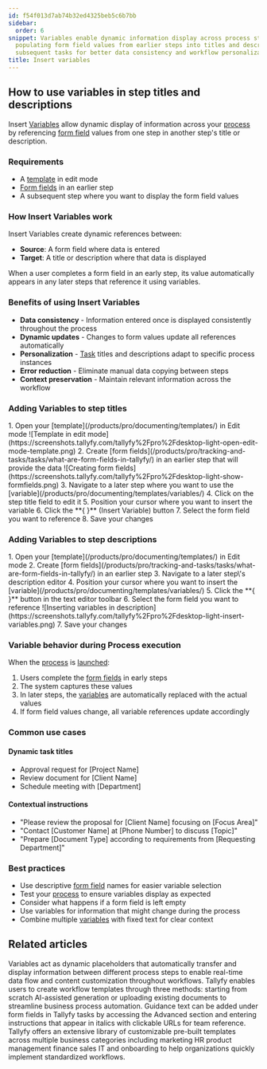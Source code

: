 ```yaml
---
id: f54f013d7ab74b32ed4325beb5c6b7bb
sidebar:
  order: 6
snippet: Variables enable dynamic information display across process steps by automatically
  populating form field values from earlier steps into titles and descriptions of
  subsequent tasks for better data consistency and workflow personalization.
title: Insert variables
---
```



## How to use variables in step titles and descriptions

Insert [Variables](/products/pro/documenting/templates/variables/) allow dynamic display of information across your [process](/products/pro/tracking-and-tasks/processes/) by referencing [form field](/products/pro/tracking-and-tasks/tasks/what-are-form-fields-in-tallyfy/) values from one step in another step\'s title or description.

### Requirements
- A [template](/products/pro/documenting/templates/) in edit mode
- [Form fields](/products/pro/tracking-and-tasks/tasks/what-are-form-fields-in-tallyfy/) in an earlier step
- A subsequent step where you want to display the form field values

### How Insert Variables work

Insert Variables create dynamic references between:
- **Source**: A form field where data is entered
- **Target**: A title or description where that data is displayed

When a user completes a form field in an early step, its value automatically appears in any later steps that reference it using variables.

### Benefits of using Insert Variables
- **Data consistency** - Information entered once is displayed consistently throughout the process
- **Dynamic updates** - Changes to form values update all references automatically
- **Personalization** - [Task](/products/pro/tracking-and-tasks/tasks/) titles and descriptions adapt to specific process instances
- **Error reduction** - Eliminate manual data copying between steps
- **Context preservation** - Maintain relevant information across the workflow

### Adding Variables to step titles

<Steps>
1. Open your [template](/products/pro/documenting/templates/) in Edit mode
   ![Template in edit mode](https://screenshots.tallyfy.com/tallyfy%2Fpro%2Fdesktop-light-open-edit-mode-template.png)
2. Create [form fields](/products/pro/tracking-and-tasks/tasks/what-are-form-fields-in-tallyfy/) in an earlier step that will provide the data
   ![Creating form fields](https://screenshots.tallyfy.com/tallyfy%2Fpro%2Fdesktop-light-show-formfields.png)
3. Navigate to a later step where you want to use the [variable](/products/pro/documenting/templates/variables/)
4. Click on the step title field to edit it
5. Position your cursor where you want to insert the variable
6. Click the **{ }** (Insert Variable) button
7. Select the form field you want to reference
8. Save your changes
</Steps>

### Adding Variables to step descriptions

<Steps>
1. Open your [template](/products/pro/documenting/templates/) in Edit mode
2. Create [form fields](/products/pro/tracking-and-tasks/tasks/what-are-form-fields-in-tallyfy/) in an earlier step
3. Navigate to a later step\'s description editor
4. Position your cursor where you want to insert the [variable](/products/pro/documenting/templates/variables/)
5. Click the **{ }** button in the text editor toolbar
6. Select the form field you want to reference
   ![Inserting variables in description](https://screenshots.tallyfy.com/tallyfy%2Fpro%2Fdesktop-light-insert-variables.png)
7. Save your changes
</Steps>

### Variable behavior during Process execution

When the [process](/products/pro/tracking-and-tasks/processes/) is [launched](/products/pro/launching/):
1. Users complete the [form fields](/products/pro/tracking-and-tasks/tasks/what-are-form-fields-in-tallyfy/) in early steps
2. The system captures these values
3. In later steps, the [variables](/products/pro/documenting/templates/variables/) are automatically replaced with the actual values
4. If form field values change, all variable references update accordingly

### Common use cases

#### Dynamic task titles
- Approval request for [Project Name]
- Review document for [Client Name]
- Schedule meeting with [Department]

#### Contextual instructions
- "Please review the proposal for [Client Name] focusing on [Focus Area]"
- "Contact [Customer Name] at [Phone Number] to discuss [Topic]"
- "Prepare [Document Type] according to requirements from [Requesting Department]"

### Best practices
- Use descriptive [form field](/products/pro/tracking-and-tasks/tasks/what-are-form-fields-in-tallyfy/) names for easier variable selection
- Test your [process](/products/pro/tracking-and-tasks/processes/) to ensure variables display as expected
- Consider what happens if a form field is left empty
- Use variables for information that might change during the process
- Combine multiple [variables](/products/pro/documenting/templates/variables/) with fixed text for clear context


## Related articles
<CardGrid>
<LinkTitleCard header="<b>Templates > Variables</b>" href="/products/pro/documenting/templates/variables/" > Variables act as dynamic placeholders that automatically transfer and display information between different process steps to enable real-time data flow and content customization throughout workflows. </LinkTitleCard>
<LinkTitleCard header="<b>Templates > Create a template</b>" href="/products/pro/documenting/templates/create-template/" > Tallyfy enables users to create workflow templates through three methods: starting from scratch AI-assisted generation or uploading existing documents to streamline business process automation. </LinkTitleCard>
<LinkTitleCard header="<b>Edit Templates > Add guidance text to a step</b>" href="/products/pro/documenting/templates/edit-templates/how-to-add-guidance-text-to-template-steps/" > Guidance text can be added under form fields in Tallyfy tasks by accessing the Advanced section and entering instructions that appear in italics with clickable URLs for team reference. </LinkTitleCard>
<LinkTitleCard header="<b>Templates > Sample templates</b>" href="/products/pro/documenting/templates/how-can-i-access-tallyfys-sample-templates/" > Tallyfy offers an extensive library of customizable pre-built templates across multiple business categories including marketing HR product management finance sales IT and onboarding to help organizations quickly implement standardized workflows. </LinkTitleCard>
</CardGrid>